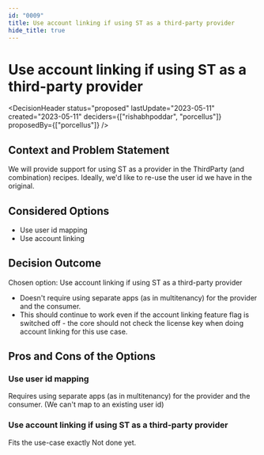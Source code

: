 ```yaml
---
id: "0009"
title: Use account linking if using ST as a third-party provider
hide_title: true
---
```



# Use account linking if using ST as a third-party provider

<DecisionHeader status="proposed" lastUpdate="2023-05-11" created="2023-05-11" deciders={["rishabhpoddar", "porcellus"]} proposedBy={["porcellus"]} />

## Context and Problem Statement

We will provide support for using ST as a provider in the ThirdParty (and combination) recipes. Ideally, we'd like to re-use the user id we have in the original.

## Considered Options

* Use user id mapping
* Use account linking

## Decision Outcome

Chosen option: Use account linking if using ST as a third-party provider

* Doesn't require using separate apps (as in multitenancy) for the provider and the consumer.
* This should continue to work even if the account linking feature flag is switched off - the core should not check the license key when doing account linking for this use case.

## Pros and Cons of the Options

### Use user id mapping

<ArgumentCon> Requires using separate apps (as in multitenancy) for the provider and the consumer. (We can't map to an existing user id) </ArgumentCon>

### Use account linking if using ST as a third-party provider

<ArgumentPro> Fits the use-case exactly </ArgumentPro>
<ArgumentCon> Not done yet. </ArgumentCon>

